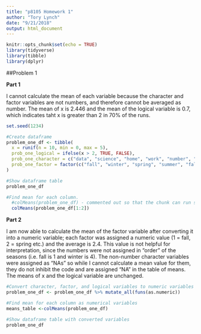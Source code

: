 ```yaml
---
title: "p8105 Homework 1"
author: "Tory Lynch"
date: "9/21/2018"
output: html_document
---
```


```r
knitr::opts_chunk$set(echo = TRUE)
library(tidyverse)
library(tibble)
library(dplyr)
```

##Problem 1

**Part 1**

I cannot calculate the mean of each variable because the character and factor variables are not numbers, and therefore cannot be averaged as number. The mean of x is 2.446 and the mean of the logical variable is 0.7, which indicates taht x is greater than 2 in 70% of the runs. 

```r
set.seed(1234)

#Create dataframe 
problem_one_df <- tibble(
  x = runif(n = 10, min = 0, max = 5),
  prob_one_logical = ifelse(x > 2, TRUE, FALSE),
  prob_one_character = c("data", "science", "home", "work", "number", "one", "friday", "september", "21", "2018"),
  prob_one_factor = factor(c("fall", "winter", "spring", "summer", "fall", "fall", "winter", "winter", "fall", "summer"))
) 

#Show dataframe table
problem_one_df

#Find mean for each column. 
  #colMeans(problem_one_df) - commented out so that the chunk can run smoothly. 
  colMeans(problem_one_df[1:2])

```

**Part 2**

I am now able to calculate the mean of the factor variable after converting it into a numeric variable; each factor was assigned a numeric value (1 = fall, 2 = spring etc.) and the average is 2.4. This value is not helpful for interpretation, since the numbers were not assigned in "order" of the seasons (i.e. fall is 1 and winter is 4). The non-number character variables were assigned as "NAs" so while I cannot calculate a mean value for them, they do not inhibit the code and are assigned "NA" in the table of means. The means of x and the logical variable are unchanged. 

```r

#Convert character, factor, and logical variables to numeric variables 
problem_one_df <- problem_one_df %>% mutate_all(funs(as.numeric))

#Find mean for each column as numerical variables 
means_table <-colMeans(problem_one_df)

#Show dataframe table with converted variables
problem_one_df

```